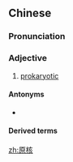 ==Chinese==
{{zh-forms}}

===Pronunciation===
{{zh-pron
|m=yuánhé
|cat=a
}}

===Adjective===
{{zh-adj}}

# {{lb|zh|attributive}} [[prokaryotic]]

====Antonyms====
* {{zh-l|真核}}

====Derived terms====
{{zh-der|原核生物}}

[[zh:原核]]